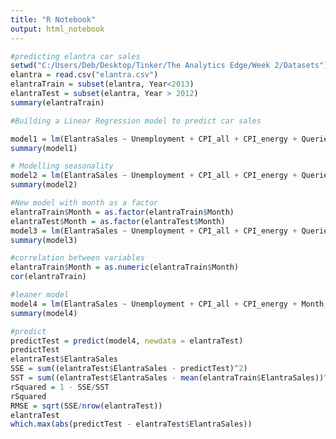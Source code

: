 ```yaml
---
title: "R Notebook"
output: html_notebook
---
```


```r
#predicting elantra car sales
setwd("C:/Users/Deb/Desktop/Tinker/The Analytics Edge/Week 2/Datasets")
elantra = read.csv("elantra.csv")
elantraTrain = subset(elantra, Year<2013)
elantraTest = subset(elantra, Year > 2012)
summary(elantraTrain)
```

```r
#Building a Linear Regression model to predict car sales

model1 = lm(ElantraSales ~ Unemployment + CPI_all + CPI_energy + Queries, data = elantraTrain)
summary(model1)
```

```r
# Modelling seasonality
model2 = lm(ElantraSales ~ Unemployment + CPI_all + CPI_energy + Queries + Month, data = elantraTrain)
summary(model2)
```

```r
#New model with month as a factor
elantraTrain$Month = as.factor(elantraTrain$Month)
elantraTest$Month = as.factor(elantraTest$Month)
model3 = lm(ElantraSales ~ Unemployment + CPI_all + CPI_energy + Queries + Month, data = elantraTrain)
summary(model3)
```

```r
#correlation between variables 
elantraTrain$Month = as.numeric(elantraTrain$Month)
cor(elantraTrain)
```

```r
#leaner model
model4 = lm(ElantraSales ~ Unemployment + CPI_all + CPI_energy + Month, data = elantraTrain)
summary(model4)
```

```r
#predict
predictTest = predict(model4, newdata = elantraTest)
predictTest
elantraTest$ElantraSales
SSE = sum((elantraTest$ElantraSales - predictTest)^2)
SST = sum((elantraTest$ElantraSales - mean(elantraTrain$ElantraSales))^2)
rSquared = 1 - SSE/SST
rSquared
RMSE = sqrt(SSE/nrow(elantraTest))
elantraTest
which.max(abs(predictTest - elantraTest$ElantraSales))
```

